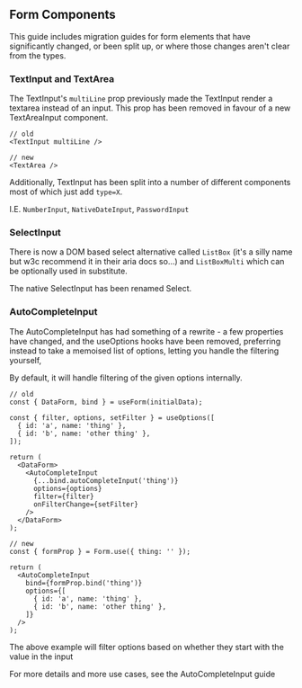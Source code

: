 
<Meta title="Migration Guides/Form Components" />

## Form Components

This guide includes migration guides for form elements that have significantly changed, or been split up, or where those changes aren't clear from the types.

### TextInput and TextArea

The TextInput's `multiLine` prop previously made the TextInput render a textarea instead of an input. This prop has been removed in favour of a new TextAreaInput component.

```tsx
// old
<TextInput multiLine />

// new
<TextArea />
```

Additionally, TextInput has been split into a number of different components most of which just add `type=X`.

I.E. `NumberInput`, `NativeDateInput`, `PasswordInput`

### SelectInput

There is now a DOM based select alternative called `ListBox` (it's a silly name but w3c recommend it in their aria docs so...) and `ListBoxMulti` which can be optionally used in substitute.

The native SelectInput has been renamed Select.

### AutoCompleteInput

The AutoCompleteInput has had something of a rewrite - a few properties have changed, and the useOptions hooks have been removed, preferring instead to take a memoised list of options, letting you handle the filtering yourself,

By default, it will handle filtering of the given options internally.

```tsx
// old
const { DataForm, bind } = useForm(initialData);

const { filter, options, setFilter } = useOptions([
  { id: 'a', name: 'thing' },
  { id: 'b', name: 'other thing' },
]);

return (
  <DataForm>
    <AutoCompleteInput
      {...bind.autoCompleteInput('thing')}
      options={options}
      filter={filter}
      onFilterChange={setFilter}
    />
  </DataForm>
);
```

```tsx
// new
const { formProp } = Form.use({ thing: '' });

return (
  <AutoCompleteInput
    bind={formProp.bind('thing')}
    options={[
      { id: 'a', name: 'thing' },
      { id: 'b', name: 'other thing' },
    ]}
  />
);
```

The above example will filter options based on whether they start with the value in the input

For more details and more use cases, see the AutoCompleteInput guide
